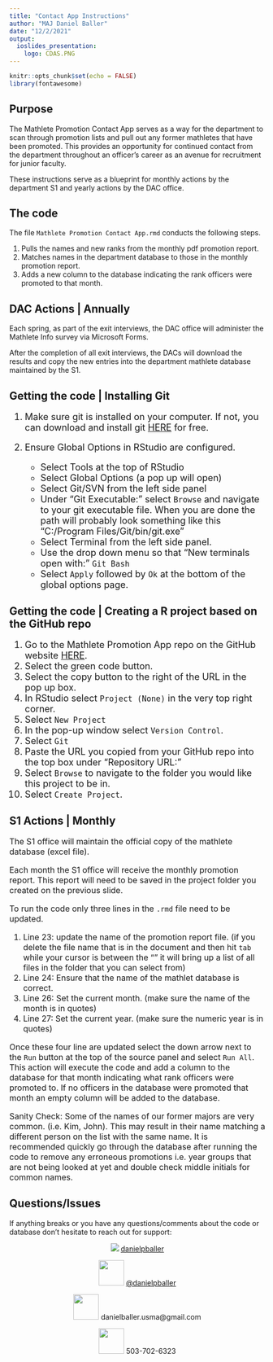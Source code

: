 ```yaml
---
title: "Contact App Instructions"
author: "MAJ Daniel Baller"
date: "12/2/2021"
output: 
  ioslides_presentation:
    logo: CDAS.PNG
---
```


```r
knitr::opts_chunk$set(echo = FALSE)
library(fontawesome)
```

## Purpose

The Mathlete Promotion Contact App serves as a way for the department to scan through promotion lists and pull out any former mathletes that have been promoted.  This provides an opportunity for continued contact from the department throughout an officer's career as an avenue for recruitment for junior faculty.  

These instructions serve as a blueprint for monthly actions by the department S1 and yearly actions by the DAC office.  

## The code

The file `Mathlete Promotion Contact App.rmd` conducts the following steps.

1. Pulls the names and new ranks from the monthly pdf promotion report.
2. Matches names in the department database to those in the monthly promotion report.
3. Adds a new column to the database indicating the rank officers were promoted to that month.

## DAC Actions | Annually

Each spring, as part of the exit interviews, the DAC office will administer the Mathlete Info survey via Microsoft Forms.  

After the completion of all exit interviews, the DACs will download the results and copy the new entries into the department mathlete database maintained by the S1.

## Getting the code | Installing Git

<font size="4.5">

1. Make sure git is installed on your computer.  If not, you can download and install git [HERE](https://gitforwindows.org) for free.

2. Ensure Global Options in RStudio are configured.
    + Select Tools at the top of RStudio
    + Select Global Options (a pop up will open)
    + Select Git/SVN from the left side panel
    + Under "Git Executable:" select `Browse` and navigate to your git executable file.  When you are done the path will probably look something like this "C:/Program Files/Git/bin/git.exe"
    + Select Terminal from the left side panel.
    + Use the drop down menu so that "New terminals open with:" `Git Bash`
    + Select `Apply` followed by `Ok` at the bottom of the global options page.

</font>

## Getting the code | Creating a R project based on the GitHub repo

<font size="4">

1. Go to the Mathlete Promotion App repo on the GitHub website [HERE](https://github.com/danielpballer/Math_Promotion_App).
2. Select the green code button. 
3. Select the copy button to the right of the URL in the pop up box.
4. In RStudio select `Project (None)` in the very top right corner.
5. Select `New Project`
6. In the pop-up window select `Version Control`.
7. Select `Git`
8. Paste the URL you copied from your GitHub repo into the top box under "Repository URL:"
9. Select `Browse` to navigate to the folder you would like this project to be in.  
10. Select `Create Project`.

</font>

## S1 Actions | Monthly

<font size="3">

The S1 office will maintain the official copy of the mathlete database (excel file).

Each month the S1 office will receive the monthly promotion report.  This report will need to be saved in the project folder you created on the previous slide.

To run the code only three lines in the `.rmd` file need to be updated.  

1. Line 23: update the name of the promotion report file.  (if you delete the file name that is in the document and then hit `tab` while your cursor is between the "" it will bring up a list of all files in the folder that you can select from)
2. Line 24: Ensure that the name of the mathlet database is correct.
3. Line 26: Set the current month.  (make sure the name of the month is in quotes)
4. Line 27: Set the current year.  (make sure the numeric year is in quotes)

Once these four line are updated select the down arrow next to the `Run` button at the top of the source panel and select `Run All`.  This action will execute the code and add a column to the database for that month indicating what rank officers were promoted to.  If no officers in the database were promoted that month an empty column will be added to the database.  

Sanity Check: Some of the names of our former majors are very common.  (i.e. Kim, John).  This may result in their name matching a different person on the list with the same name.  It is recommended quickly go through the database after running the code to remove any erroneous promotions i.e. year groups that are not being looked at yet and double check middle initials for common names.

</font>

## Questions/Issues

If anything breaks or you have any questions/comments about the code or database don't hesitate to reach out for support:

<center>

![](./images/github-circle-small-24292e-FFFFFF.png) [danielpballer](https://github.com/danielpballer)

<img src="./images/twitter-brands.svg" width="50" height="50">
[\@danielpballer](https://twitter.com/danielpballer)

<img src="./images/envelope-square-solid.svg" width="50" height="50"> danielballer.usma@gmail.com

<img src="./images/phone-solid.svg" width="50" height="50"> 503-702-6323

</center>